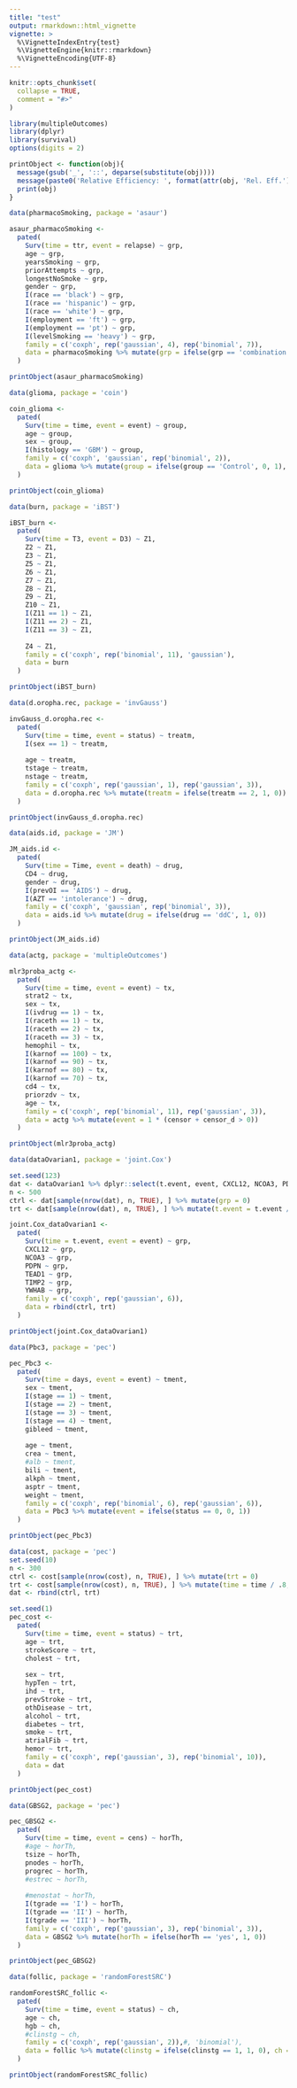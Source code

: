 ```yaml
---
title: "test"
output: rmarkdown::html_vignette
vignette: >
  %\VignetteIndexEntry{test}
  %\VignetteEngine{knitr::rmarkdown}
  %\VignetteEncoding{UTF-8}
---
```


```r
knitr::opts_chunk$set(
  collapse = TRUE,
  comment = "#>"
)
```

```r
library(multipleOutcomes)
library(dplyr)
library(survival)
options(digits = 2)

printObject <- function(obj){
  message(gsub('_', '::', deparse(substitute(obj))))
  message(paste0('Relative Efficiency: ', format(attr(obj, 'Rel. Eff.'), digits = 3)))
  print(obj)
}
```

```r
data(pharmacoSmoking, package = 'asaur')

asaur_pharmacoSmoking <- 
  pated(
    Surv(time = ttr, event = relapse) ~ grp, 
    age ~ grp, 
    yearsSmoking ~ grp, 
    priorAttempts ~ grp, 
    longestNoSmoke ~ grp,
    gender ~ grp, 
    I(race == 'black') ~ grp,
    I(race == 'hispanic') ~ grp,
    I(race == 'white') ~ grp,
    I(employment == 'ft') ~ grp, 
    I(employment == 'pt') ~ grp,
    I(levelSmoking == 'heavy') ~ grp,
    family = c('coxph', rep('gaussian', 4), rep('binomial', 7)),
    data = pharmacoSmoking %>% mutate(grp = ifelse(grp == 'combination', 1, 0))
  )

printObject(asaur_pharmacoSmoking)

```

```r
data(glioma, package = 'coin')

coin_glioma <- 
  pated(
    Surv(time = time, event = event) ~ group,
    age ~ group, 
    sex ~ group,
    I(histology == 'GBM') ~ group,
    family = c('coxph', 'gaussian', rep('binomial', 2)), 
    data = glioma %>% mutate(group = ifelse(group == 'Control', 0, 1), event = 1 * event)
  )

printObject(coin_glioma)
```

```r
data(burn, package = 'iBST')

iBST_burn <- 
  pated(
    Surv(time = T3, event = D3) ~ Z1,
    Z2 ~ Z1, 
    Z3 ~ Z1,
    Z5 ~ Z1, 
    Z6 ~ Z1, 
    Z7 ~ Z1,
    Z8 ~ Z1,
    Z9 ~ Z1,
    Z10 ~ Z1,
    I(Z11 == 1) ~ Z1, 
    I(Z11 == 2) ~ Z1,
    I(Z11 == 3) ~ Z1,
    
    Z4 ~ Z1,
    family = c('coxph', rep('binomial', 11), 'gaussian'), 
    data = burn
  )

printObject(iBST_burn)
```

```r
data(d.oropha.rec, package = 'invGauss')

invGauss_d.oropha.rec <- 
  pated(
    Surv(time = time, event = status) ~ treatm, 
    I(sex == 1) ~ treatm,
    
    age ~ treatm,
    tstage ~ treatm,
    nstage ~ treatm,
    family = c('coxph', rep('gaussian', 1), rep('gaussian', 3)),
    data = d.oropha.rec %>% mutate(treatm = ifelse(treatm == 2, 1, 0))
  )

printObject(invGauss_d.oropha.rec)
```

```r
data(aids.id, package = 'JM')

JM_aids.id <- 
  pated(
    Surv(time = Time, event = death) ~ drug,
    CD4 ~ drug, 
    gender ~ drug,
    I(prevOI == 'AIDS') ~ drug,
    I(AZT == 'intolerance') ~ drug,
    family = c('coxph', 'gaussian', rep('binomial', 3)),
    data = aids.id %>% mutate(drug = ifelse(drug == 'ddC', 1, 0))
  )

printObject(JM_aids.id)
```

```r
data(actg, package = 'multipleOutcomes')

mlr3proba_actg <- 
  pated(
    Surv(time = time, event = event) ~ tx,
    strat2 ~ tx,
    sex ~ tx,
    I(ivdrug == 1) ~ tx,
    I(raceth == 1) ~ tx, 
    I(raceth == 2) ~ tx,
    I(raceth == 3) ~ tx,
    hemophil ~ tx,
    I(karnof == 100) ~ tx,
    I(karnof == 90) ~ tx,
    I(karnof == 80) ~ tx,
    I(karnof == 70) ~ tx,
    cd4 ~ tx,
    priorzdv ~ tx,
    age ~ tx,
    family = c('coxph', rep('binomial', 11), rep('gaussian', 3)),
    data = actg %>% mutate(event = 1 * (censor + censor_d > 0))
  )

printObject(mlr3proba_actg)
```

```r
data(dataOvarian1, package = 'joint.Cox')

set.seed(123)
dat <- dataOvarian1 %>% dplyr::select(t.event, event, CXCL12, NCOA3, PDPN, TEAD1, TIMP2, YWHAB)
n <- 500
ctrl <- dat[sample(nrow(dat), n, TRUE), ] %>% mutate(grp = 0)
trt <- dat[sample(nrow(dat), n, TRUE), ] %>% mutate(t.event = t.event / .8, grp = 1)

joint.Cox_dataOvarian1 <- 
  pated(
    Surv(time = t.event, event = event) ~ grp, 
    CXCL12 ~ grp, 
    NCOA3 ~ grp,
    PDPN ~ grp,
    TEAD1 ~ grp,
    TIMP2 ~ grp,
    YWHAB ~ grp,
    family = c('coxph', rep('gaussian', 6)),
    data = rbind(ctrl, trt)
  )

printObject(joint.Cox_dataOvarian1)
```

```r
data(Pbc3, package = 'pec')

pec_Pbc3 <- 
  pated(
    Surv(time = days, event = event) ~ tment, 
    sex ~ tment, 
    I(stage == 1) ~ tment, 
    I(stage == 2) ~ tment, 
    I(stage == 3) ~ tment, 
    I(stage == 4) ~ tment, 
    gibleed ~ tment,
    
    age ~ tment,
    crea ~ tment,
    #alb ~ tment,
    bili ~ tment,
    alkph ~ tment,
    asptr ~ tment,
    weight ~ tment,
    family = c('coxph', rep('binomial', 6), rep('gaussian', 6)),
    data = Pbc3 %>% mutate(event = ifelse(status == 0, 0, 1))
  )

printObject(pec_Pbc3)
```

```r
data(cost, package = 'pec')
set.seed(10)
n <- 300
ctrl <- cost[sample(nrow(cost), n, TRUE), ] %>% mutate(trt = 0)
trt <- cost[sample(nrow(cost), n, TRUE), ] %>% mutate(time = time / .8, trt = 1)
dat <- rbind(ctrl, trt)

set.seed(1)
pec_cost <- 
  pated(
    Surv(time = time, event = status) ~ trt,
    age ~ trt,
    strokeScore ~ trt,
    cholest ~ trt,
    
    sex ~ trt, 
    hypTen ~ trt,
    ihd ~ trt,
    prevStroke ~ trt,
    othDisease ~ trt,
    alcohol ~ trt,
    diabetes ~ trt,
    smoke ~ trt,
    atrialFib ~ trt,
    hemor ~ trt,
    family = c('coxph', rep('gaussian', 3), rep('binomial', 10)),
    data = dat
  )

printObject(pec_cost)
```

```r
data(GBSG2, package = 'pec')

pec_GBSG2 <- 
  pated(
    Surv(time = time, event = cens) ~ horTh,
    #age ~ horTh,
    tsize ~ horTh,
    pnodes ~ horTh,
    progrec ~ horTh,
    #estrec ~ horTh,
    
    #menostat ~ horTh,
    I(tgrade == 'I') ~ horTh,
    I(tgrade == 'II') ~ horTh,
    I(tgrade == 'III') ~ horTh,
    family = c('coxph', rep('gaussian', 3), rep('binomial', 3)),
    data = GBSG2 %>% mutate(horTh = ifelse(horTh == 'yes', 1, 0))
  )

printObject(pec_GBSG2)
```

```r
data(follic, package = 'randomForestSRC')

randomForestSRC_follic <- 
  pated(
    Surv(time = time, event = status) ~ ch, 
    age ~ ch, 
    hgb ~ ch, 
    #clinstg ~ ch,
    family = c('coxph', rep('gaussian', 2)),#, 'binomial'),
    data = follic %>% mutate(clinstg = ifelse(clinstg == 1, 1, 0), ch = ifelse(ch == 'Y', 1, 0), status = ifelse(status == 0, 0, 1))
  )

printObject(randomForestSRC_follic)
```

